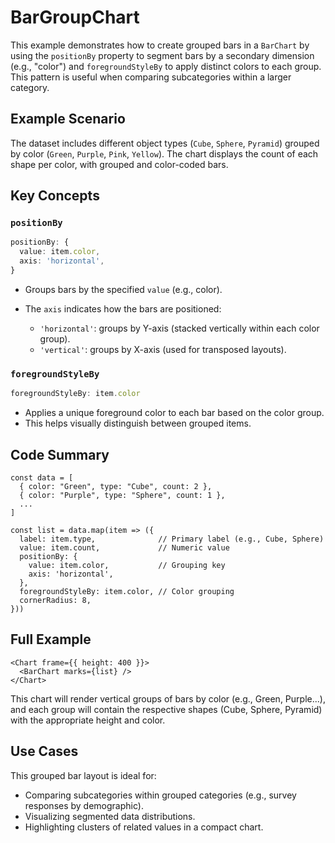 # BarGroupChart 
        
This example demonstrates how to create grouped bars in a `BarChart` by using the `positionBy` property to segment bars by a secondary dimension (e.g., "color") and `foregroundStyleBy` to apply distinct colors to each group. This pattern is useful when comparing subcategories within a larger category.

## Example Scenario

The dataset includes different object types (`Cube`, `Sphere`, `Pyramid`) grouped by color (`Green`, `Purple`, `Pink`, `Yellow`). The chart displays the count of each shape per color, with grouped and color-coded bars.

## Key Concepts

### `positionBy`

```ts
positionBy: {
  value: item.color,
  axis: 'horizontal',
}
```

* Groups bars by the specified `value` (e.g., color).
* The `axis` indicates how the bars are positioned:

  * `'horizontal'`: groups by Y-axis (stacked vertically within each color group).
  * `'vertical'`: groups by X-axis (used for transposed layouts).

### `foregroundStyleBy`

```ts
foregroundStyleBy: item.color
```

* Applies a unique foreground color to each bar based on the color group.
* This helps visually distinguish between grouped items.

## Code Summary

```tsx
const data = [
  { color: "Green", type: "Cube", count: 2 },
  { color: "Purple", type: "Sphere", count: 1 },
  ...
]

const list = data.map(item => ({
  label: item.type,              // Primary label (e.g., Cube, Sphere)
  value: item.count,             // Numeric value
  positionBy: {
    value: item.color,           // Grouping key
    axis: 'horizontal',
  },
  foregroundStyleBy: item.color, // Color grouping
  cornerRadius: 8,
}))
```

## Full Example

```tsx
<Chart frame={{ height: 400 }}>
  <BarChart marks={list} />
</Chart>
```

This chart will render vertical groups of bars by color (e.g., Green, Purple...), and each group will contain the respective shapes (Cube, Sphere, Pyramid) with the appropriate height and color.

## Use Cases

This grouped bar layout is ideal for:

* Comparing subcategories within grouped categories (e.g., survey responses by demographic).
* Visualizing segmented data distributions.
* Highlighting clusters of related values in a compact chart.
